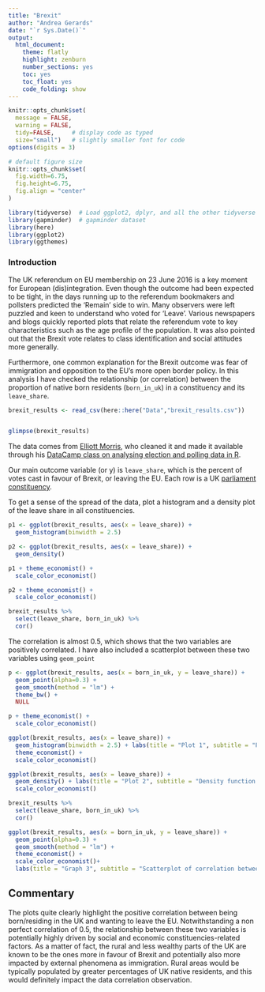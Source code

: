 ```yaml
---
title: "Brexit"
author: "Andrea Gerards"
date: "`r Sys.Date()`"
output:
  html_document:
    theme: flatly
    highlight: zenburn
    number_sections: yes
    toc: yes
    toc_float: yes
    code_folding: show
---
```



```r
knitr::opts_chunk$set(
  message = FALSE, 
  warning = FALSE, 
  tidy=FALSE,     # display code as typed
  size="small")   # slightly smaller font for code
options(digits = 3)

# default figure size
knitr::opts_chunk$set(
  fig.width=6.75, 
  fig.height=6.75,
  fig.align = "center"
)
```


```r
library(tidyverse)  # Load ggplot2, dplyr, and all the other tidyverse packages
library(gapminder)  # gapminder dataset
library(here)
library(ggplot2)
library(ggthemes)
```

### Introduction

The UK referendum on EU membership on 23 June 2016 is a key moment for European (dis)integration. Even though the outcome had been expected to be tight, in the days running up to the referendum bookmakers and pollsters predicted the ‘Remain’ side to win. Many observers were left puzzled and keen to understand who voted for ‘Leave’. Various newspapers and blogs quickly reported plots that relate the referendum vote to key characteristics such as the age profile of the population. It was also pointed out that the Brexit vote relates to class identification and social attitudes more generally.

Furthermore, one common explanation for the Brexit outcome was fear of immigration and opposition to the EU's more open border policy. In this analysis I have checked the relationship (or correlation) between the proportion of native born residents (`born_in_uk`) in a constituency and its `leave_share`.


```r
brexit_results <- read_csv(here::here("Data","brexit_results.csv"))


glimpse(brexit_results)
```


The data comes from [Elliott Morris](https://www.thecrosstab.com/), who cleaned it and made it available through his [DataCamp class on analysing election and polling data in R](https://www.datacamp.com/courses/analyzing-election-and-polling-data-in-r).

Our main outcome variable (or y) is `leave_share`, which is the percent of votes cast in favour of Brexit, or leaving the EU. Each row is a UK [parliament constituency](https://en.wikipedia.org/wiki/United_Kingdom_Parliament_constituencies). 

To get a sense of the spread of the data, plot a histogram and a density plot of the leave share in all constituencies.

```r
p1 <- ggplot(brexit_results, aes(x = leave_share)) +
  geom_histogram(binwidth = 2.5)

p2 <- ggplot(brexit_results, aes(x = leave_share)) +
  geom_density()

p1 + theme_economist() + 
  scale_color_economist()

p2 + theme_economist() + 
  scale_color_economist()

```


```r
brexit_results %>% 
  select(leave_share, born_in_uk) %>% 
  cor()
```

The correlation is almost 0.5, which shows that the two variables are positively correlated. 
I have also included a scatterplot between these two variables using `geom_point`

```r
p <- ggplot(brexit_results, aes(x = born_in_uk, y = leave_share)) +
  geom_point(alpha=0.3) +
  geom_smooth(method = "lm") +
  theme_bw() +
  NULL

p + theme_economist() + 
  scale_color_economist()

```



```r
ggplot(brexit_results, aes(x = leave_share)) +
  geom_histogram(binwidth = 2.5) + labs(title = "Plot 1", subtitle = "Percentage of Brexit votes across constituencies", y = "UK parliamentary constituencies", x = "% of pro - Brexit votes")+
  theme_economist() + 
  scale_color_economist()

ggplot(brexit_results, aes(x = leave_share)) +
  geom_density() + labs(title = "Plot 2", subtitle = "Density function of Brexit votes across constituencies", y = "density", x = "% of pro - Brexit votes")+ theme_economist() + 
  scale_color_economist()

brexit_results %>% 
  select(leave_share, born_in_uk) %>% 
  cor()

ggplot(brexit_results, aes(x = born_in_uk, y = leave_share)) +
  geom_point(alpha=0.3) +
  geom_smooth(method = "lm") +
  theme_economist() + 
  scale_color_economist()+ 
  labs(title = "Graph 3", subtitle = "Scatterplot of correlation between % of Brexit votes and % of native born residents", x = "% of UK born residents", y = "% of pro - Brexit votes")
```

## Commentary

The plots quite clearly highlight the positive correlation between being born/residing in the UK and wanting to leave the EU. Notwithstanding a non perfect correlation of 0.5, the relationship between these two variables is potentially highly driven by social and economic constituencies-related factors. As a matter of fact, the rural and less wealthy parts of the UK are known to be the ones more in favour of Brexit and potentially also more impacted by external phenomena as immigration. Rural areas would be typically populated by greater percentages of UK native residents, and this would definitely impact the data correlation observation.  

